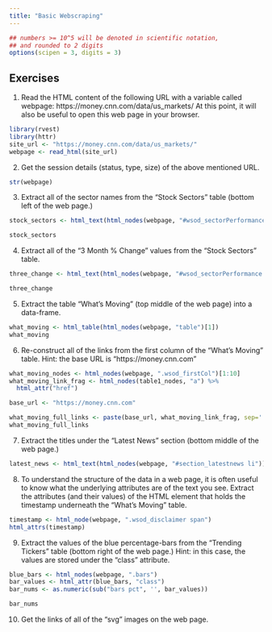 ```yaml
---
title: "Basic Webscraping"
---
```


<style type="text/css">
.table {

    width: 80%;
    margin-left:10%; 
    margin-right:10%;
}
</style>
```r
## numbers >= 10^5 will be denoted in scientific notation,
## and rounded to 2 digits
options(scipen = 3, digits = 3)
```



## Exercises

1. Read the HTML content of the following URL with a variable called webpage: https://money.cnn.com/data/us_markets/ At this point, it will also be useful to open this web page in your browser.

```r
library(rvest)
library(httr)
site_url <- "https://money.cnn.com/data/us_markets/"
webpage <- read_html(site_url)
```

2. Get the session details (status, type, size) of the above mentioned URL.

```r

str(webpage)

```

3. Extract all of the sector names from the “Stock Sectors” table (bottom left of the web page.)

```r
stock_sectors <- html_text(html_nodes(webpage, "#wsod_sectorPerformance .wsod_firstCol"))

stock_sectors
```

4. Extract all of the “3 Month % Change” values from the “Stock Sectors” table.

```r
three_change <- html_text(html_nodes(webpage, "#wsod_sectorPerformance td.wsod_aRight"))

three_change
```

5. Extract the table “What’s Moving” (top middle of the web page) into a data-frame.

```r
what_moving <- html_table(html_nodes(webpage, "table")[1])
what_moving 
```

6. Re-construct all of the links from the first column of the “What’s Moving” table.
Hint: the base URL is “https://money.cnn.com”

```r

what_moving_nodes <- html_nodes(webpage, ".wsod_firstCol")[1:10]
what_moving_link_frag <- html_nodes(table1_nodes, "a") %>% 
  html_attr("href")

base_url <- "https://money.cnn.com"

what_moving_full_links <- paste(base_url, what_moving_link_frag, sep='')
what_moving_full_links 

```

7. Extract the titles under the “Latest News” section (bottom middle of the web page.)

```r

latest_news <- html_text(html_nodes(webpage, "#section_latestnews li"))
```

8. To understand the structure of the data in a web page, it is often useful to know what the underlying attributes are of the text you see.
Extract the attributes (and their values) of the HTML element that holds the timestamp underneath the “What’s Moving” table.

```r

timestamp <- html_node(webpage, ".wsod_disclaimer span")
html_attrs(timestamp)

```

9. Extract the values of the blue percentage-bars from the “Trending Tickers” table (bottom right of the web page.)
Hint: in this case, the values are stored under the “class” attribute.

```r
blue_bars <- html_nodes(webpage, ".bars")
bar_values <- html_attr(blue_bars, "class")
bar_nums <- as.numeric(sub("bars pct", '', bar_values))

bar_nums
```

10. Get the links of all of the “svg” images on the web page.

```r

```

